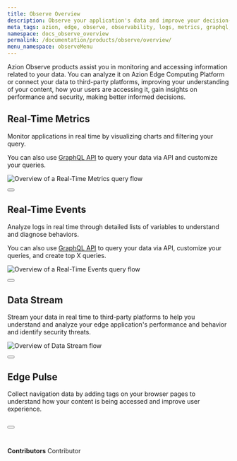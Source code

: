 ```yaml
---
title: Observe Overview
description: Observe your application's data and improve your decision-making process.
meta_tags: azion, edge, observe, observability, logs, metrics, graphql, stream, navigation
namespace: docs_observe_overview
permalink: /documentation/products/observe/overview/
menu_namespace: observeMenu
---
```



Azion Observe products assist you in monitoring and accessing information related to your data. You can analyze it on Azion Edge Computing Platform or connect your data to third-party platforms, improving your understanding of your content, how your users are accessing it, gain insights on performance and security, making better informed decisions.

## Real-Time Metrics

Monitor applications in real time by visualizing charts and filtering your query.

You can also use [GraphQL API](/en/documentation/devtools/graphql-api/overview/) to query your data via API and customize your queries.

![Overview of a Real-Time Metrics query flow](/assets/docs/images/uploads/real-time-metrics-overview.png)

<Button href="/en/documentation/products/observe/monitor-applications/" text="go to monitor applications" variant="secondary" target="_blank"></Button>

## Real-Time Events

Analyze logs in real time through detailed lists of variables to understand and diagnose behaviors.

You can also use [GraphQL API](/en/documentation/devtools/graphql-api/overview/) to query your data via API, customize your queries, and create top X queries.

![Overview of a Real-Time Events query flow](/assets//docs/images/uploads/real-time-events-overview.png)

<Button href="/en/documentation/products/observe/analyze-logs/" text="go to analyze logs" variant="secondary" target="_blank"></Button>

## Data Stream

Stream your data in real time to third-party platforms to help you understand and analyze your edge application's performance and behavior and identify security threats.

![Overview of Data Stream flow](/assets/docs/images/uploads/data-stream-overview.png)

<Button href="/en/documentation/products/observe/stream-data/" text="go to stream data" variant="secondary" target="_blank"></Button>

## Edge Pulse

Collect navigation data by adding tags on your browser pages to understand how your content is being accessed and improve user experience.

<Button href="/en/documentation/products/guides/observe/analyze-navigation-data/" text="go collect navigation data" variant="secondary" target="_blank"></Button>
<br /><br />
---


**Contributors** <ContributorList>Contributor</ContributorList>